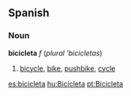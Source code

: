 ==Spanish==
===Noun===
'''bicicleta''' ''f'' (''plural'' '''bicicletas'')

#[[bicycle]], [[bike]], [[pushbike]], [[cycle]]

[[es:bicicleta]]
[[hu:Bicicleta]]
[[pt:Bicicleta]]
